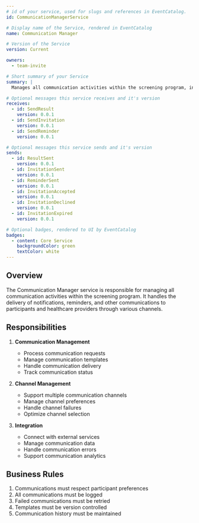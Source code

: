 ```yaml
---
# id of your service, used for slugs and references in EventCatalog.
id: CommunicationManagerService

# Display name of the Service, rendered in EventCatalog
name: Communication Manager

# Version of the Service
version: Current

owners:
  - team-invite

# Short summary of your Service
summary: |
  Manages all communication activities within the screening program, including notifications, reminders, and participant communications.

# Optional messages this service receives and it's version
receives:
  - id: SendResult
    version: 0.0.1
  - id: SendInvitation
    version: 0.0.1
  - id: SendReminder
    version: 0.0.1

# Optional messages this service sends and it's version
sends:
  - id: ResultSent
    version: 0.0.1
  - id: InvitationSent
    version: 0.0.1
  - id: ReminderSent
    version: 0.0.1
  - id: InvitationAccepted
    version: 0.0.1
  - id: InvitationDeclined
    version: 0.0.1
  - id: InvitationExpired
    version: 0.0.1

# Optional badges, rendered to UI by EventCatalog
badges:
  - content: Core Service
    backgroundColor: green
    textColor: white
---
```


## Overview

The Communication Manager service is responsible for managing all communication activities within the screening program. It handles the delivery of notifications, reminders, and other communications to participants and healthcare providers through various channels.

## Responsibilities

1. **Communication Management**

   - Process communication requests
   - Manage communication templates
   - Handle communication delivery
   - Track communication status

2. **Channel Management**

   - Support multiple communication channels
   - Manage channel preferences
   - Handle channel failures
   - Optimize channel selection

3. **Integration**
   - Connect with external services
   - Manage communication data
   - Handle communication errors
   - Support communication analytics

## Business Rules

1. Communications must respect participant preferences
2. All communications must be logged
3. Failed communications must be retried
4. Templates must be version controlled
5. Communication history must be maintained

<NodeGraph />
